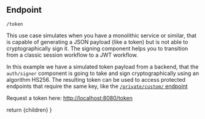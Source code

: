 
## Endpoint
```
/token
```

This use case simulates when you have a monolithic service or similar, that is capable of generating a JSON payload (like a token) but is not able to cryptographically sign it. The signing component helps you to transition from a classic session workflow to a JWT workflow.

In this example we have a simulated token payload from a backend, that the `auth/signer` component is going to take and sign cryptographically using an algorithm HS256. The resulting token can be used to access protected endpoints that require the same key, like the [`/private/custom/` endpoint](/demo/use-cases/private-custom)

Request a token here:
[http://localhost:8080/token](http://localhost:8080/token)

  return <MdxLayout>{children}</MdxLayout>
}
